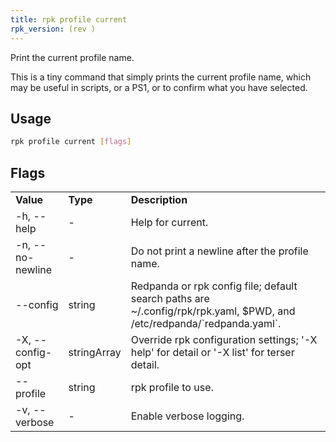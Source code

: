 ```yaml
---
title: rpk profile current
rpk_version: (rev )
---
```


<head>
  <meta name="title" content="rpk profile current| Redpanda Docs" />
  <meta name="description" content="rpk profile current" />
  <link rel="canonical" href="https://docs.redpanda.com/docs/reference/rpk/rpk-profile/rpk-profile-current/" />
</head>

Print the current profile name.

This is a tiny command that simply prints the current profile name, which may
be useful in scripts, or a PS1, or to confirm what you have selected.

## Usage

```bash
rpk profile current [flags]
```

## Flags

<table>
  <tbody>
    <tr>
      <td>
        <strong>Value</strong>
      </td>
      <td>
        <strong>Type</strong>
      </td>
      <td>
        <strong>Description</strong>
      </td>
    </tr>
    <tr>
      <td>-h, --help</td>
      <td>-</td>
      <td>Help for current.</td>
    </tr>
    <tr>
      <td>-n, --no-newline</td>
      <td>-</td>
      <td>Do not print a newline after the profile name.</td>
    </tr>
    <tr>
      <td>--config</td>
      <td>string</td>
      <td>
        Redpanda or rpk config file; default search paths are
        ~/.config/rpk/rpk.yaml, $PWD, and /etc/redpanda/`redpanda.yaml`.
      </td>
    </tr>
    <tr>
      <td>-X, --config-opt</td>
      <td>stringArray</td>
      <td>
        Override rpk configuration settings; '-X help' for detail or '-X list'
        for terser detail.
      </td>
    </tr>
    <tr>
      <td>--profile</td>
      <td>string</td>
      <td>rpk profile to use.</td>
    </tr>
    <tr>
      <td>-v, --verbose</td>
      <td>-</td>
      <td>Enable verbose logging.</td>
    </tr>
  </tbody>
</table>
